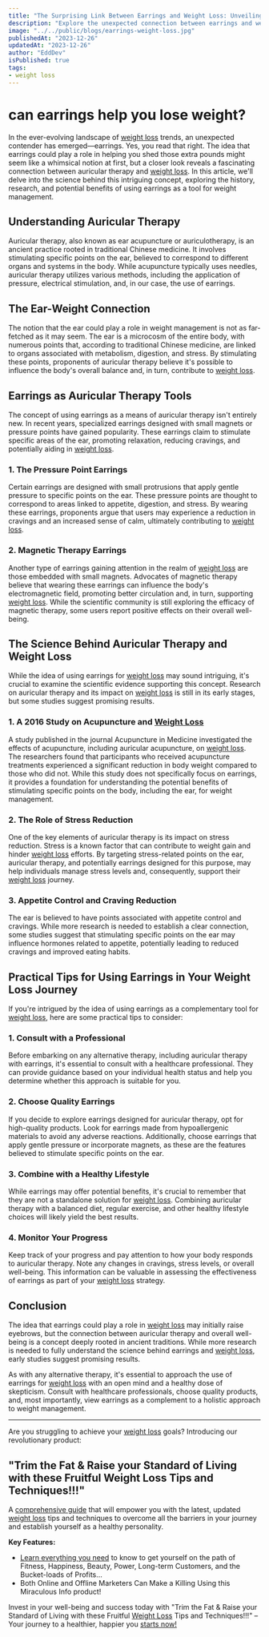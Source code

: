 ```yaml
---
title: "The Surprising Link Between Earrings and Weight Loss: Unveiling the Science Behind Auricular Therapy"
description: "Explore the unexpected connection between earrings and weight loss through the ancient practice of auricular therapy. Dive into the history, research, and potential benefits of using specialized earrings as a tool for weight management."
image: "../../public/blogs/earrings-weight-loss.jpg"
publishedAt: "2023-12-26"
updatedAt: "2023-12-26"
author: "EddDev"
isPublished: true
tags:
- weight loss
---
```



# can earrings help you lose weight?

In the ever-evolving landscape of [weight loss](https://jvz8.com/c/3029667/292639/) trends, an unexpected contender has emerged—earrings. Yes, you read that right. The idea that earrings could play a role in helping you shed those extra pounds might seem like a whimsical notion at first, but a closer look reveals a fascinating connection between auricular therapy and [weight loss](https://jvz8.com/c/3029667/292639/). In this article, we'll delve into the science behind this intriguing concept, exploring the history, research, and potential benefits of using earrings as a tool for weight management.

## Understanding Auricular Therapy

Auricular therapy, also known as ear acupuncture or auriculotherapy, is an ancient practice rooted in traditional Chinese medicine. It involves stimulating specific points on the ear, believed to correspond to different organs and systems in the body. While acupuncture typically uses needles, auricular therapy utilizes various methods, including the application of pressure, electrical stimulation, and, in our case, the use of earrings.

## The Ear-Weight Connection

The notion that the ear could play a role in weight management is not as far-fetched as it may seem. The ear is a microcosm of the entire body, with numerous points that, according to traditional Chinese medicine, are linked to organs associated with metabolism, digestion, and stress. By stimulating these points, proponents of auricular therapy believe it's possible to influence the body's overall balance and, in turn, contribute to [weight loss](https://jvz8.com/c/3029667/292639/).

## Earrings as Auricular Therapy Tools

The concept of using earrings as a means of auricular therapy isn't entirely new. In recent years, specialized earrings designed with small magnets or pressure points have gained popularity. These earrings claim to stimulate specific areas of the ear, promoting relaxation, reducing cravings, and potentially aiding in [weight loss](https://jvz8.com/c/3029667/292639/).

### 1. The Pressure Point Earrings

Certain earrings are designed with small protrusions that apply gentle pressure to specific points on the ear. These pressure points are thought to correspond to areas linked to appetite, digestion, and stress. By wearing these earrings, proponents argue that users may experience a reduction in cravings and an increased sense of calm, ultimately contributing to [weight loss](https://jvz8.com/c/3029667/292639/).

### 2. Magnetic Therapy Earrings

Another type of earrings gaining attention in the realm of [weight loss](https://jvz8.com/c/3029667/292639/) are those embedded with small magnets. Advocates of magnetic therapy believe that wearing these earrings can influence the body's electromagnetic field, promoting better circulation and, in turn, supporting [weight loss](https://jvz8.com/c/3029667/292639/). While the scientific community is still exploring the efficacy of magnetic therapy, some users report positive effects on their overall well-being.

## The Science Behind Auricular Therapy and Weight Loss

While the idea of using earrings for [weight loss](https://jvz8.com/c/3029667/292639/) may sound intriguing, it's crucial to examine the scientific evidence supporting this concept. Research on auricular therapy and its impact on [weight loss](https://jvz8.com/c/3029667/292639/) is still in its early stages, but some studies suggest promising results.

### 1. A 2016 Study on Acupuncture and [Weight Loss](https://jvz8.com/c/3029667/292639/)

A study published in the journal Acupuncture in Medicine investigated the effects of acupuncture, including auricular acupuncture, on [weight loss](https://jvz8.com/c/3029667/292639/). The researchers found that participants who received acupuncture treatments experienced a significant reduction in body weight compared to those who did not. While this study does not specifically focus on earrings, it provides a foundation for understanding the potential benefits of stimulating specific points on the body, including the ear, for weight management.

### 2. The Role of Stress Reduction

One of the key elements of auricular therapy is its impact on stress reduction. Stress is a known factor that can contribute to weight gain and hinder [weight loss](https://jvz8.com/c/3029667/292639/) efforts. By targeting stress-related points on the ear, auricular therapy, and potentially earrings designed for this purpose, may help individuals manage stress levels and, consequently, support their [weight loss](https://jvz8.com/c/3029667/292639/) journey.

### 3. Appetite Control and Craving Reduction

The ear is believed to have points associated with appetite control and cravings. While more research is needed to establish a clear connection, some studies suggest that stimulating specific points on the ear may influence hormones related to appetite, potentially leading to reduced cravings and improved eating habits.

## Practical Tips for Using Earrings in Your Weight Loss Journey

If you're intrigued by the idea of using earrings as a complementary tool for [weight loss](https://jvz8.com/c/3029667/292639/), here are some practical tips to consider:

### 1. Consult with a Professional

Before embarking on any alternative therapy, including auricular therapy with earrings, it's essential to consult with a healthcare professional. They can provide guidance based on your individual health status and help you determine whether this approach is suitable for you.

### 2. Choose Quality Earrings

If you decide to explore earrings designed for auricular therapy, opt for high-quality products. Look for earrings made from hypoallergenic materials to avoid any adverse reactions. Additionally, choose earrings that apply gentle pressure or incorporate magnets, as these are the features believed to stimulate specific points on the ear.

### 3. Combine with a Healthy Lifestyle

While earrings may offer potential benefits, it's crucial to remember that they are not a standalone solution for [weight loss](https://jvz8.com/c/3029667/292639/). Combining auricular therapy with a balanced diet, regular exercise, and other healthy lifestyle choices will likely yield the best results.

### 4. Monitor Your Progress

Keep track of your progress and pay attention to how your body responds to auricular therapy. Note any changes in cravings, stress levels, or overall well-being. This information can be valuable in assessing the effectiveness of earrings as part of your [weight loss](https://jvz8.com/c/3029667/292639/) strategy.

## Conclusion

The idea that earrings could play a role in [weight loss](https://jvz8.com/c/3029667/292639/) may initially raise eyebrows, but the connection between auricular therapy and overall well-being is a concept deeply rooted in ancient traditions. While more research is needed to fully understand the science behind earrings and [weight loss](https://jvz8.com/c/3029667/292639/), early studies suggest promising results.

As with any alternative therapy, it's essential to approach the use of earrings for [weight loss](https://jvz8.com/c/3029667/292639/) with an open mind and a healthy dose of skepticism. Consult with healthcare professionals, choose quality products, and, most importantly, view earrings as a complement to a holistic approach to weight management.

---


Are you struggling to achieve your [weight loss](https://jvz8.com/c/3029667/292639/) goals? Introducing our revolutionary product:

## "Trim the Fat & Raise your Standard of Living with these Fruitful Weight Loss Tips and Techniques!!!"

A [comprehensive guide](https://jvz8.com/c/3029667/292639/) that will empower you with the latest, updated [weight loss](https://jvz8.com/c/3029667/292639/) tips and techniques to overcome all the barriers in your journey and establish yourself as a healthy personality.

**Key Features:**

- [Learn everything you need](https://jvz8.com/c/3029667/292639/) to know to get yourself on the path of Fitness, Happiness, Beauty, Power, Long-term Customers, and the Bucket-loads of Profits…
- Both Online and Offline Marketers Can Make a Killing Using this Miraculous Info product!

Invest in your well-being and success today with "Trim the Fat & Raise your Standard of Living with these Fruitful [Weight Loss](https://jvz8.com/c/3029667/292639/) Tips and Techniques!!!" – Your journey to a healthier, happier you [starts now!](https://jvz8.com/c/3029667/292639/)
